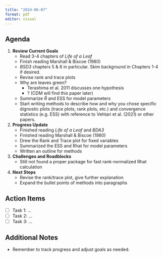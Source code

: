 ```yaml
---
title: "2024-06-07"
format: pdf
editor: visual
---
```


## Agenda

1.  **Review Current Goals**
    -   Read 3-4 chapters of *Life of a Leaf*
    -   Finish reading Marshall & Biscoe (1980)
    -   *BSD3* chapters 5 & 6 in particular. Skim background in Chapters 1-4 if desired.
    -   Revise rank and trace plots
    -   Why are leaves green?
        -   Terashima et al. 2011 discusses one hypothesis
        -   ? (CDM will find this paper later)
    -   Summarize $\hat{R}$ and ESS for model parameters
    -   Start writing methods to describe how and why you chose specific dignostic plots (trace plots, rank plots, etc.) and convergence statistics (e.g. ESS) with reference to Vehtari et al. (2021) or other papers.\
2.  **Progress Update**
    -   Finished reading *Life of a Leaf* and *BDA3*
    -   Finished reading Marshall & Biscoe (1980)
    -   Drew the Rank and Trace plot for fixed variables
    -   Summarized the ESS and Rhat for model parameters
    -   Written an outline for methods
3.  **Challenges and Roadblocks**
    -   Still not found a proper package for fast rank-normalized Rhat calculation
4.  **Next Steps**
    -   Revise the rank/trace plot, give further explanation
    -   Expand the bullet points of methods into paragraphs

## Action Items

-   [ ] Task 1: ...
-   [ ] Task 2: ...
-   [ ] Task 3: ...

## Additional Notes

-   Remember to track progress and adjust goals as needed.

